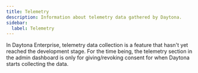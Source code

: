 ```yaml
---
title: Telemetry
description: Information about telemetry data gathered by Daytona.
sidebar:
  label: Telemetry
---
```


In Daytona Enterprise, telemetry data collection is a feature that hasn't yet reached the development stage. For the time being, the telemetry section in the admin dashboard is only for giving/revoking consent for when Daytona starts collecting the data.
